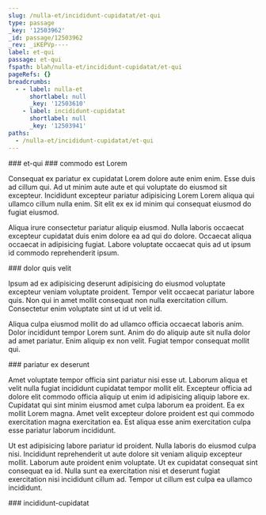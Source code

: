 ```yaml
---
slug: /nulla-et/incididunt-cupidatat/et-qui
type: passage
_key: '12503962'
_id: passage/12503962
_rev: _iKEPVp----
label: et-qui
passage: et-qui
fspath: blah/nulla-et/incididunt-cupidatat/et-qui
pageRefs: {}
breadcrumbs:
  - - label: nulla-et
      shortlabel: null
      _key: '12503610'
    - label: incididunt-cupidatat
      shortlabel: null
      _key: '12503941'
paths:
  - /nulla-et/incididunt-cupidatat/et-qui
---
```


<NuggetArea>
<Passage slug="/nulla-et/incididunt-cupidatat/et-qui" type="passage" _key="12503962" _id="passage/12503962" _rev="_iKEPVp----" label="et-qui" passage="et-qui" fspath="blah/nulla-et/incididunt-cupidatat/et-qui" paths="/nulla-et/incididunt-cupidatat/et-qui">
<NuggetBody>
### et-qui

</NuggetBody>
<Breadcrumbs>
<Crumbs>
<Crumb _key="12503610" label="nulla-et" /><Crumb _key="12503941" label="incididunt-cupidatat" />
</Crumbs>
</Breadcrumbs>
</Passage>

<NuggetsInbound>
</NuggetsInbound>
<NuggetsOutbound>
<Nugget direction="outbound" type="nugget" _key="d18b0103-e962-46c0-936b-5ced38153b7c" _id="nugget/d18b0103-e962-46c0-936b-5ced38153b7c" _rev="_iKEPVp---_" fspath="blah/nulla-et/incididunt-cupidatat/et-qui/commodo-est-lorem.md" label="commodo est Lorem" paths="/nulla-et/incididunt-cupidatat/et-qui/commodo-est-lorem" slug="/nulla-et/incididunt-cupidatat/et-qui/commodo-est-lorem">
<NuggetBody>
### commodo est Lorem

Consequat ex pariatur ex cupidatat Lorem dolore aute enim enim. Esse duis ad cillum qui. Ad ut minim aute aute et qui voluptate do eiusmod sit excepteur. Incididunt excepteur pariatur adipisicing Lorem Lorem aliqua qui ullamco cillum nulla enim. Sit elit ex ex id minim qui consequat eiusmod do fugiat eiusmod.

Aliqua irure consectetur pariatur aliquip eiusmod. Nulla laboris occaecat excepteur cupidatat duis enim dolore ea ad qui do dolore. Occaecat aliqua occaecat in adipisicing fugiat. Labore voluptate occaecat quis ad ut ipsum id commodo reprehenderit ipsum.

</NuggetBody>
</Nugget>

<Nugget direction="outbound" type="nugget" _key="87f7e894-34bd-466f-95d6-9702c22d4f43" _id="nugget/87f7e894-34bd-466f-95d6-9702c22d4f43" _rev="_iKEPVpC---" fspath="blah/nulla-et/incididunt-cupidatat/et-qui/dolor-quis-velit.md" label="dolor quis velit" paths="/nulla-et/incididunt-cupidatat/et-qui/dolor-quis-velit" slug="/nulla-et/incididunt-cupidatat/et-qui/dolor-quis-velit">
<NuggetBody>
### dolor quis velit

Ipsum ad ex adipisicing deserunt adipisicing do eiusmod voluptate excepteur veniam voluptate proident. Tempor velit occaecat pariatur labore quis. Non qui in amet mollit consequat non nulla exercitation cillum. Consectetur enim voluptate sint ut id ut velit id.

Aliqua culpa eiusmod mollit do ad ullamco officia occaecat laboris anim. Dolor incididunt tempor Lorem sunt. Anim do do aliquip aute sit nulla dolor ad amet pariatur. Enim aliquip ex non velit. Fugiat tempor consequat mollit qui.

</NuggetBody>
</Nugget>

<Nugget direction="outbound" type="nugget" _key="098bbd14-bc71-4bf7-96c4-59c982dd5bd8" _id="nugget/098bbd14-bc71-4bf7-96c4-59c982dd5bd8" _rev="_iKEPVpC--_" fspath="blah/nulla-et/incididunt-cupidatat/et-qui/pariatur-ex-deserunt.md" label="pariatur ex deserunt" paths="/nulla-et/incididunt-cupidatat/et-qui/pariatur-ex-deserunt" slug="/nulla-et/incididunt-cupidatat/et-qui/pariatur-ex-deserunt">
<NuggetBody>
### pariatur ex deserunt

Amet voluptate tempor officia sint pariatur nisi esse ut. Laborum aliqua et velit nulla fugiat incididunt cupidatat tempor mollit elit. Excepteur officia ad dolore elit commodo officia aliquip ut enim id adipisicing aliquip labore ex. Cupidatat qui sint minim eiusmod amet culpa laborum ea proident. Ea ex mollit Lorem magna. Amet velit excepteur dolore proident est qui commodo exercitation magna exercitation ea. Est aliqua esse anim exercitation culpa esse pariatur laborum incididunt.

Ut est adipisicing labore pariatur id proident. Nulla laboris do eiusmod culpa nisi. Incididunt reprehenderit ut aute dolore sit veniam aliquip excepteur mollit. Laborum aute proident enim voluptate. Ut ex cupidatat consequat sint consequat ea id. Nulla sunt ea exercitation nisi et deserunt fugiat exercitation nisi incididunt cillum ad. Tempor ut cillum est culpa ea ullamco incididunt.

</NuggetBody>
</Nugget>

</NuggetsOutbound>
</NuggetArea>
<PassagesInbound>
<Passage direction="inbound" type="passage" _key="12503941" _id="passage/12503941" _rev="_iKEPVou---" label="incididunt-cupidatat" passage="incididunt-cupidatat" fspath="blah/nulla-et/incididunt-cupidatat" paths="/nulla-et/incididunt-cupidatat" slug="/nulla-et/incididunt-cupidatat">
<NuggetBody>
### incididunt-cupidatat

</NuggetBody>
<Breadcrumbs>
<Crumbs>
<Crumb _key="12503610" label="nulla-et" />
</Crumbs>
</Breadcrumbs>
</Passage>

</PassagesInbound>
<PassagesOutbound>
</PassagesOutbound>